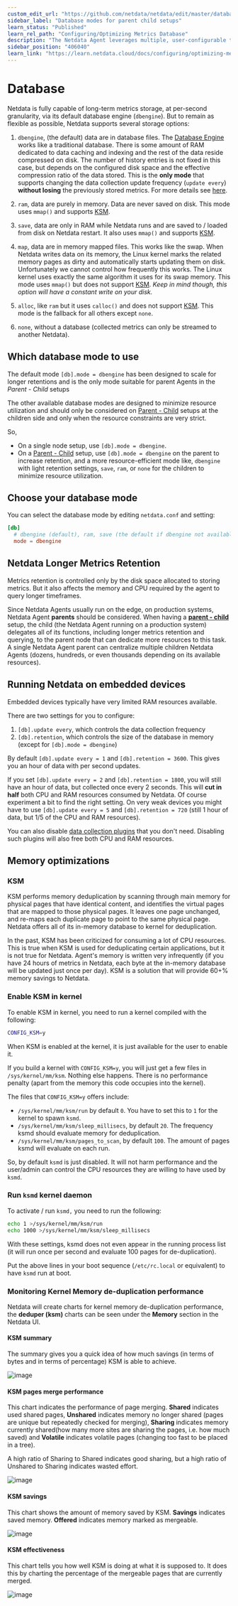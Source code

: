 ```yaml
---
custom_edit_url: "https://github.com/netdata/netdata/edit/master/database/README.md"
sidebar_label: "Database modes for parent child setups"
learn_status: "Published"
learn_rel_path: "Configuring/Optimizing Metrics Database"
description: "The Netdata Agent leverages multiple, user-configurable time-series databases that use RAM and/or disk to store metrics on any type of node."
sidebar_position: "406040"
learn_link: "https://learn.netdata.cloud/docs/configuring/optimizing-metrics-database/database-modes-for-parent-child-setups"
---
```

# Database

Netdata is fully capable of long-term metrics storage, at per-second granularity, via its default database engine
(`dbengine`). But to remain as flexible as possible, Netdata supports several storage options:

1. `dbengine`, (the default) data are in database files. The [Database Engine](/docs/architecture/database-engine) works like a
   traditional database. There is some amount of RAM dedicated to data caching and indexing and the rest of the data
   reside compressed on disk. The number of history entries is not fixed in this case, but depends on the configured
   disk space and the effective compression ratio of the data stored. This is the **only mode** that supports changing
   the data collection update frequency (`update every`) **without losing** the previously stored metrics. For more
   details see [here](/docs/architecture/database-engine).

2. `ram`, data are purely in memory. Data are never saved on disk. This mode uses `mmap()` and supports [KSM](#ksm).

3. `save`, data are only in RAM while Netdata runs and are saved to / loaded from disk on Netdata restart. It also
   uses `mmap()` and supports [KSM](#ksm).

4. `map`, data are in memory mapped files. This works like the swap. When Netdata writes data on its memory, the Linux
   kernel marks the related memory pages as dirty and automatically starts updating them on disk. Unfortunately we
   cannot control how frequently this works. The Linux kernel uses exactly the same algorithm it uses for its swap
   memory. This mode uses `mmap()` but does not support [KSM](#ksm). _Keep in mind though, this option will have a
   constant write on your disk._

5. `alloc`, like `ram` but it uses `calloc()` and does not support [KSM](#ksm). This mode is the fallback for all others
   except `none`.

6. `none`, without a database (collected metrics can only be streamed to another Netdata).

## Which database mode to use

The default mode `[db].mode = dbengine` has been designed to scale for longer retentions and is the only mode suitable
for parent Agents in the _Parent - Child_ setups

The other available database modes are designed to minimize resource utilization and should only be considered on
[Parent - Child](/docs/streaming/understanding-how-streaming-works) setups at the children side and only when the
resource constraints are very strict.

So,

- On a single node setup, use `[db].mode = dbengine`.
- On a [Parent - Child](/docs/streaming/understanding-how-streaming-works) setup, use `[db].mode = dbengine` on the
  parent to increase retention, and a more resource-efficient mode like, `dbengine` with light retention settings, `save`, `ram`, or `none` for the children to minimize resource utilization.

## Choose your database mode

You can select the database mode by editing `netdata.conf` and setting:

```conf
[db]
  # dbengine (default), ram, save (the default if dbengine not available), map (swap like), none, alloc
  mode = dbengine
```

## Netdata Longer Metrics Retention

Metrics retention is controlled only by the disk space allocated to storing metrics. But it also affects the memory and
CPU required by the agent to query longer timeframes.

Since Netdata Agents usually run on the edge, on production systems, Netdata Agent **parents** should be considered.
When having a [**parent - child**](/docs/streaming/understanding-how-streaming-works) setup, the child (the
Netdata Agent running on a production system) delegates all of its functions, including longer metrics retention and
querying, to the parent node that can dedicate more resources to this task. A single Netdata Agent parent can centralize
multiple children Netdata Agents (dozens, hundreds, or even thousands depending on its available resources).

## Running Netdata on embedded devices

Embedded devices typically have very limited RAM resources available.

There are two settings for you to configure:

1. `[db].update every`, which controls the data collection frequency
2. `[db].retention`, which controls the size of the database in memory (except for `[db].mode = dbengine`)

By default `[db].update every = 1` and `[db].retention = 3600`. This gives you an hour of data with per second updates.

If you set `[db].update every = 2` and `[db].retention = 1800`, you will still have an hour of data, but collected once
every 2 seconds. This will **cut in half** both CPU and RAM resources consumed by Netdata. Of course experiment a bit to find the right setting.
On very weak devices you might have to use `[db].update every = 5` and `[db].retention = 720` (still 1 hour of data, but
1/5 of the CPU and RAM resources).

You can also disable [data collection plugins](/docs/data-collection) that you don't need. Disabling such plugins will also
free both CPU and RAM resources.

## Memory optimizations

### KSM

KSM performs memory deduplication by scanning through main memory for physical pages that have identical content, and
identifies the virtual pages that are mapped to those physical pages. It leaves one page unchanged, and re-maps each
duplicate page to point to the same physical page. Netdata offers all of its in-memory database to kernel for
deduplication.

In the past, KSM has been criticized for consuming a lot of CPU resources. This is true when KSM is used for
deduplicating certain applications, but it is not true for Netdata. Agent's memory is written very infrequently
(if you have 24 hours of metrics in Netdata, each byte at the in-memory database will be updated just once per day). KSM
is a solution that will provide 60+% memory savings to Netdata.

### Enable KSM in kernel

To enable KSM in kernel, you need to run a kernel compiled with the following:

```sh
CONFIG_KSM=y
```

When KSM is enabled at the kernel, it is just available for the user to enable it.

If you build a kernel with `CONFIG_KSM=y`, you will just get a few files in `/sys/kernel/mm/ksm`. Nothing else
happens. There is no performance penalty (apart from the memory this code occupies into the kernel).

The files that `CONFIG_KSM=y` offers include:

- `/sys/kernel/mm/ksm/run` by default `0`. You have to set this to `1` for the kernel to spawn `ksmd`.
- `/sys/kernel/mm/ksm/sleep_millisecs`, by default `20`. The frequency ksmd should evaluate memory for deduplication.
- `/sys/kernel/mm/ksm/pages_to_scan`, by default `100`. The amount of pages ksmd will evaluate on each run.

So, by default `ksmd` is just disabled. It will not harm performance and the user/admin can control the CPU resources
they are willing to have used by `ksmd`.

### Run `ksmd` kernel daemon

To activate / run `ksmd,` you need to run the following:

```sh
echo 1 >/sys/kernel/mm/ksm/run
echo 1000 >/sys/kernel/mm/ksm/sleep_millisecs
```

With these settings, ksmd does not even appear in the running process list (it will run once per second and evaluate 100
pages for de-duplication).

Put the above lines in your boot sequence (`/etc/rc.local` or equivalent) to have `ksmd` run at boot.

### Monitoring Kernel Memory de-duplication performance

Netdata will create charts for kernel memory de-duplication performance, the **deduper (ksm)** charts can be seen under the **Memory** section in the Netdata UI.

#### KSM summary

The summary gives you a quick idea of how much savings (in terms of bytes and in terms of percentage) KSM is able to achieve.

![image](https://user-images.githubusercontent.com/24860547/199454880-123ae7c4-071a-4811-95b8-18cf4e4f60a2.png)

#### KSM pages merge performance

This chart indicates the performance of page merging. **Shared** indicates used shared pages, **Unshared** indicates memory no longer shared (pages are unique but repeatedly checked for merging), **Sharing** indicates memory currently shared(how many more sites are sharing the pages, i.e. how much saved) and **Volatile** indicates volatile pages (changing too fast to be placed in a tree).

A high ratio of Sharing to Shared indicates good sharing, but a high ratio of Unshared to Sharing indicates wasted effort.

![image](https://user-images.githubusercontent.com/24860547/199455374-d63fd2c2-e12b-4ddf-947b-35371215eb05.png)

#### KSM savings

This chart shows the amount of memory saved by KSM. **Savings** indicates saved memory. **Offered** indicates memory marked as mergeable.

![image](https://user-images.githubusercontent.com/24860547/199455604-43cd9248-1f6e-4c31-be56-e0b9e432f48a.png)

#### KSM effectiveness

This chart tells you how well KSM is doing at what it is supposed to. It does this by charting the percentage of the mergeable pages that are currently merged.

![image](https://user-images.githubusercontent.com/24860547/199455770-4d7991ff-6b7e-4d96-9d23-33ffc572b370.png)
